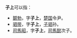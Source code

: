 '''子上'''可以指：
* [[鬬勃|鬬勃]]，字'''子上'''，[[楚国|楚国]]令尹。
* [[驷带|驷带]]，字'''子上'''，[[子驷|子驷]]孙。
* [[司馬昭|司馬昭]]，字'''子上'''，[[司馬懿|司馬懿]]次子。

{{disambig|Cat=二字人名消歧义}}